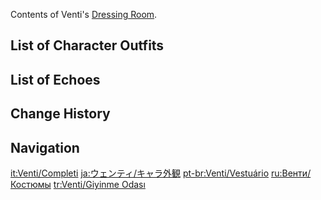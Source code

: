 {{CharacterTabs}}
Contents of Venti's [[Dressing Room]].

==List of Character Outfits==
{{Outfits by Category Table|Venti Outfits|nocharacter=1}}

==List of Echoes==
{{Echoes by Category Table|Venti Echoes|nocharacter=1}}

==Change History==
{{Change History|1.0}}

==Navigation==
{{Character Navbox|Dressing Room}}

[[it:Venti/Completi]]
[[ja:ウェンティ/キャラ外観]]
[[pt-br:Venti/Vestuário]]
[[ru:Венти/Костюмы]]
[[tr:Venti/Giyinme Odası]]